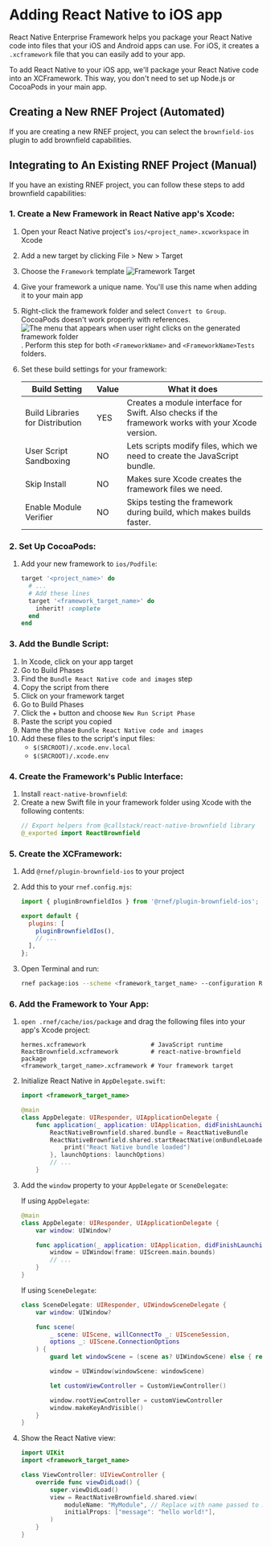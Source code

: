 
# Adding React Native to iOS app

React Native Enterprise Framework helps you package your React Native code into files that your iOS and Android apps can use. For iOS, it creates a `.xcframework` file that you can easily add to your app.

To add React Native to your iOS app, we'll package your React Native code into an XCFramework. This way, you don't need to set up Node.js or CocoaPods in your main app.

## Creating a New RNEF Project (Automated)

If you are creating a new RNEF project, you can select the `brownfield-ios` plugin to add brownfield capabilities.

## Integrating to An Existing RNEF Project (Manual)

If you have an existing RNEF project, you can follow these steps to add brownfield capabilities:

### 1. Create a New Framework in React Native app's Xcode:

1. Open your React Native project's `ios/<project_name>.xcworkspace` in Xcode
1. Add a new target by clicking File > New > Target
1. Choose the `Framework` template
   ![Framework Target](/brownfield_framework_target.png)
1. Give your framework a unique name. You'll use this name when adding it to your main app
1. Right-click the framework folder and select `Convert to Group`. CocoaPods doesn't work properly with references.
   ![The menu that appears when user right clicks on the generated framework folder](/brownfield_convert_to_group.png). Perform this step for both `<FrameworkName>` and `<FrameworkName>Tests` folders.
1. Set these build settings for your framework:

   | Build Setting                    | Value | What it does                                                                                      |
   | -------------------------------- | ----- | ------------------------------------------------------------------------------------------------- |
   | Build Libraries for Distribution | YES   | Creates a module interface for Swift. Also checks if the framework works with your Xcode version. |
   | User Script Sandboxing           | NO    | Lets scripts modify files, which we need to create the JavaScript bundle.                         |
   | Skip Install                     | NO    | Makes sure Xcode creates the framework files we need.                                             |
   | Enable Module Verifier           | NO    | Skips testing the framework during build, which makes builds faster.                              |

### 2. Set Up CocoaPods:

1. Add your new framework to `ios/Podfile`:

   ```ruby title="Podfile"
   target '<project_name>' do
     # ...
     # Add these lines
     target '<framework_target_name>' do
       inherit! :complete
     end
   end
   ```

### 3. Add the Bundle Script:

1. In Xcode, click on your app target
1. Go to Build Phases
1. Find the `Bundle React Native code and images` step
1. Copy the script from there
1. Click on your framework target
1. Go to Build Phases
1. Click the + button and choose `New Run Script Phase`
1. Paste the script you copied
1. Name the phase `Bundle React Native code and images`
1. Add these files to the script's input files:
   - `$(SRCROOT)/.xcode.env.local`
   - `$(SRCROOT)/.xcode.env`

### 4. Create the Framework's Public Interface:

1. Install `react-native-brownfield`:
   <PackageManagerTabs command="install @callstack/react-native-brownfield" />
1. Create a new Swift file in your framework folder using Xcode with the following contents:
   ```swift
   // Export helpers from @callstack/react-native-brownfield library
   @_exported import ReactBrownfield
   ```

### 5. Create the XCFramework:

1. Add `@rnef/plugin-brownfield-ios` to your project
   <PackageManagerTabs command="install @rnef/plugin-brownfield-ios" />
1. Add this to your `rnef.config.mjs`:

   ```js title="rnef.config.mjs"
   import { pluginBrownfieldIos } from '@rnef/plugin-brownfield-ios';

   export default {
     plugins: [
       pluginBrownfieldIos(),
       // ...
     ],
   };
   ```

1. Open Terminal and run:

   ```sh title="Terminal"
   rnef package:ios --scheme <framework_target_name> --configuration Release
   ```

### 6. Add the Framework to Your App:

1. `open .rnef/cache/ios/package` and drag the following files into your app's Xcode project:
   ```
   hermes.xcframework                  # JavaScript runtime
   ReactBrownfield.xcframework         # react-native-brownfield package
   <framework_target_name>.xcframework # Your framework target
   ```
1. Initialize React Native in `AppDelegate.swift`:
   ```swift
   import <framework_target_name>
   
   @main
   class AppDelegate: UIResponder, UIApplicationDelegate {
       func application(_ application: UIApplication, didFinishLaunchingWithOptions launchOptions: [UIApplication.LaunchOptionsKey: Any]?) -> Bool {
           ReactNativeBrownfield.shared.bundle = ReactNativeBundle
           ReactNativeBrownfield.shared.startReactNative(onBundleLoaded: {
               print("React Native bundle loaded")
           }, launchOptions: launchOptions)
           // ...
       }
   ```

1. Add the `window` property to your `AppDelegate` or `SceneDelegate`:

   If using `AppDelegate`:

   ```swift title="AppDelegate.swift"
   @main
   class AppDelegate: UIResponder, UIApplicationDelegate {
       var window: UIWindow?

       func application(_ application: UIApplication, didFinishLaunchingWithOptions launchOptions: [UIApplication.LaunchOptionsKey: Any]?) -> Bool {
           window = UIWindow(frame: UIScreen.main.bounds)
           // ...
       }
   }
   ```

   If using `SceneDelegate`:

   ```swift title="SceneDelegate.swift"
   class SceneDelegate: UIResponder, UIWindowSceneDelegate {
       var window: UIWindow?

       func scene(
           _ scene: UIScene, willConnectTo _: UISceneSession,
           options _: UIScene.ConnectionOptions
       ) {
           guard let windowScene = (scene as? UIWindowScene) else { return }

           window = UIWindow(windowScene: windowScene)

           let customViewController = CustomViewController()

           window.rootViewController = customViewController
           window.makeKeyAndVisible()
       }
   }
   ```

1. Show the React Native view:

   ```swift title="MyViewController.swift"
   import UIKit
   import <framework_target_name>

   class ViewController: UIViewController {
       override func viewDidLoad() {
           super.viewDidLoad()
           view = ReactNativeBrownfield.shared.view(
               moduleName: "MyModule", // Replace with name passed to AppRegistry.registerComponent
               initialProps: ["message": "hello world!"],
           )
       }
   }
   ```

[^1]: Xcode builds depend on files being referenced in the project file. If you create a new source file without using Xcode, your file is not going to be referenced by the project.
